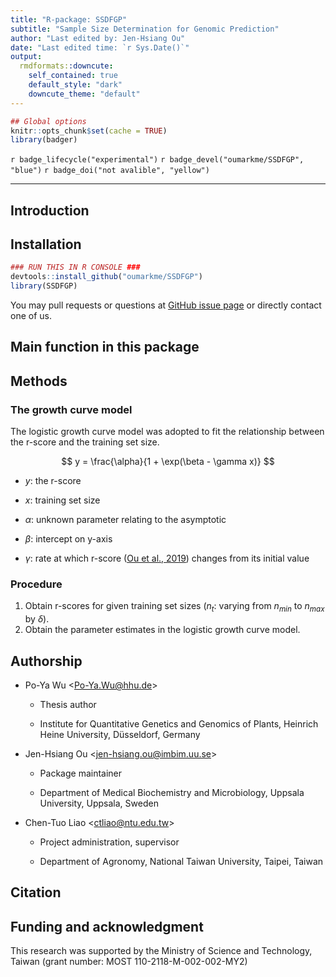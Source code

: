 ```yaml
---
title: "R-package: SSDFGP"
subtitle: "Sample Size Determination for Genomic Prediction"
author: "Last edited by: Jen-Hsiang Ou"
date: "Last edited time: `r Sys.Date()`"
output:
  rmdformats::downcute:
    self_contained: true
    default_style: "dark"
    downcute_theme: "default"
---
```


```r
## Global options
knitr::opts_chunk$set(cache = TRUE)
library(badger)
```

<!-- Badges -->

`r badge_lifecycle("experimental")` `r badge_devel("oumarkme/SSDFGP", "blue")` `r badge_doi("not avalible", "yellow")`

------------------------------------------------------------------------

## Introduction

## Installation

```r
### RUN THIS IN R CONSOLE ###
devtools::install_github("oumarkme/SSDFGP")
library(SSDFGP)
```

You may pull requests or questions at [GitHub issue page](https://github.com/oumarkme/SSDFGP/issues) or directly contact one of us.

## Main function in this package

## Methods

### The growth curve model

The logistic growth curve model was adopted to fit the relationship between the r-score and the training set size.

$$
y = \frac{\alpha}{1 + \exp(\beta - \gamma x)}
$$

-   $y$: the r-score

-   $x$: training set size

-   $\alpha$: unknown parameter relating to the asymptotic

-   $\beta$: intercept on y-axis

-   $\gamma$: rate at which r-score ([Ou et al., 2019](https://doi.org/10.1007/s00122-019-03387-0)) changes from its initial value

### Procedure

1.  Obtain r-scores for given training set sizes ($n_t$: varying from $n_{min}$ to $n_{max}$ by $\delta$).
2.  Obtain the parameter estimates in the logistic growth curve model.

## Authorship

-   Po-Ya Wu \<[Po-Ya.Wu\@hhu.de](mailto:Po-Ya.Wu@hhu.de)\>
    -   Thesis author

    -   Institute for Quantitative Genetics and Genomics of Plants, Heinrich Heine University, Düsseldorf, Germany
-   Jen-Hsiang Ou \<[jen-hsiang.ou\@imbim.uu.se](mailto:jen-hsiang.ou@imbim.uu.se)\>
    -   Package maintainer

    -   Department of Medical Biochemistry and Microbiology, Uppsala University, Uppsala, Sweden
-   Chen-Tuo Liao \<[ctliao\@ntu.edu.tw](mailto:ctliao@ntu.edu.tw)\>
    -   Project administration, supervisor

    -   Department of Agronomy, National Taiwan University, Taipei, Taiwan

## Citation

## Funding and acknowledgment

This research was supported by the Ministry of Science and Technology, Taiwan (grant number: MOST 110-2118-M-002-002-MY2)
